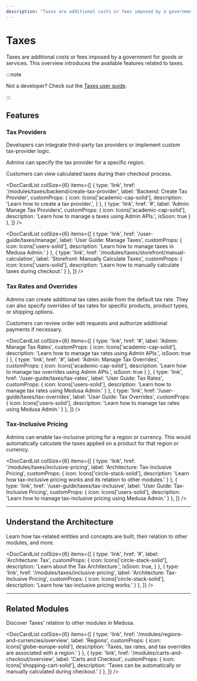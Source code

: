 ```yaml
---
description: "Taxes are additional costs or fees imposed by a government for goods or services. Learn about the available features and guides."
---
```



# Taxes

Taxes are additional costs or fees imposed by a government for goods or services. This overview introduces the available features related to taxes.

:::note

Not a developer? Check out the [Taxes user guide](../../user-guide/taxes/index.md).

:::

## Features

### Tax Providers

Developers can integrate third-party tax providers or implement custom tax-provider logic.

Admins can specify the tax provider for a specific region.

Customers can view calculated taxes during their checkout process.

<DocCardList colSize={6} items={[
  {
    type: 'link',
    href: '/modules/taxes/backend/create-tax-provider',
    label: 'Backend: Create Tax Provider',
    customProps: {
      icon: Icons['academic-cap-solid'],
      description: 'Learn how to create a tax provider.',
    }
  },
  {
    type: 'link',
    href: '#',
    label: 'Admin: Manage Tax Providers',
    customProps: {
      icon: Icons['academic-cap-solid'],
      description: 'Learn how to manage a taxes using Admin APIs.',
      isSoon: true
    }
  },
]} />

<DocCardList colSize={6} items={[
  {
    type: 'link',
    href: '/user-guide/taxes/manage',
    label: 'User Guide: Manage Taxes',
    customProps: {
      icon: Icons['users-solid'],
      description: 'Learn how to manage taxes in Medusa Admin.'
    }
  },
  {
    type: 'link',
    href: '/modules/taxes/storefront/manual-calculation',
    label: 'Storefront: Manually Calculate Taxes',
    customProps: {
      icon: Icons['users-solid'],
      description: 'Learn how to manually calculate taxes during checkout.'
    }
  },
]} />

### Tax Rates and Overrides

Admins can create additional tax rates aside from the default tax rate. They can also specify overrides of tax rates for specific products, product types, or shipping options.

Customers can review order edit requests and authorize additional payments if necessary.

<DocCardList colSize={6} items={[
  {
    type: 'link',
    href: '#',
    label: 'Admin: Manage Tax Rates',
    customProps: {
      icon: Icons['academic-cap-solid'],
      description: 'Learn how to manage tax rates using Admin APIs.',
      isSoon: true
    }
  },
  {
    type: 'link',
    href: '#',
    label: 'Admin: Manage Tax Overrides',
    customProps: {
      icon: Icons['academic-cap-solid'],
      description: 'Learn how to manage tax overrides using Admin APIs.',
      isSoon: true
    }
  },
  {
    type: 'link',
    href: '/user-guide/taxes/tax-rates',
    label: 'User Guide: Tax Rates',
    customProps: {
      icon: Icons['users-solid'],
      description: 'Learn how to manage tax rates using Medusa Admin.'
    }
  },
  {
    type: 'link',
    href: '/user-guide/taxes/tax-overrides',
    label: 'User Guide: Tax Overrides',
    customProps: {
      icon: Icons['users-solid'],
      description: 'Learn how to manage tax rates using Medusa Admin.'
    }
  },
]} />

### Tax-Inclusive Pricing

Admins can enable tax-inclusive pricing for a region or currency. This would automatically calculate the taxes applied on a product for that region or currency.

<DocCardList colSize={6} items={[
  {
    type: 'link',
    href: '/modules/taxes/inclusive-pricing',
    label: 'Architecture: Tax-Inclusive Pricing',
    customProps: {
      icon: Icons['circle-stack-solid'],
      description: 'Learn how tax-inclusive pricing works and its relation to other modules.'
    }
  },
  {
    type: 'link',
    href: '/user-guide/taxes/tax-inclusive',
    label: 'User Guide: Tax-Inclusive Pricing',
    customProps: {
      icon: Icons['users-solid'],
      description: 'Learn how to manage tax-inclusive pricing using Medusa Admin.'
    }
  },
]} />

---

## Understand the Architecture

Learn how tax-related entities and concepts are built, their relation to other modules, and more.

<DocCardList colSize={6} items={[
  {
    type: 'link',
    href: '#',
    label: 'Architecture: Tax',
    customProps: {
      icon: Icons['circle-stack-solid'],
      description: 'Learn about the Tax Architecture.',
      isSoon: true,
    }
  },
  {
    type: 'link',
    href: '/modules/taxes/inclusive-pricing',
    label: 'Architecture: Tax-Inclusive Pricing',
    customProps: {
      icon: Icons['circle-stack-solid'],
      description: 'Learn how tax-inclusive pricing works.'
    }
  },
]} />

---

## Related Modules

Discover Taxes' relation to other modules in Medusa.

<DocCardList colSize={6} items={[
  {
    type: 'link',
    href: '/modules/regions-and-currencies/overview',
    label: 'Regions',
    customProps: {
      icon: Icons['globe-europe-solid'],
      description: 'Taxes, tax rates, and tax overrides are associated with a region.'
    }
  },
  {
    type: 'link',
    href: '/modules/carts-and-checkout/overview',
    label: 'Carts and Checkout',
    customProps: {
      icon: Icons['shopping-cart-solid'],
      description: 'Taxes can be automatically or manually calculated during checkout.'
    }
  },
]} />
